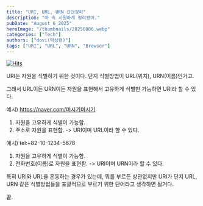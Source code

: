```yaml
---
title: "URI, URL, URN 간단정리"
description: "아 속 시원하게 정리됐어."
pubDate: "August 6 2025"
heroImage: "/thumbnails/20250806.webp"
categories: ["Tech"]
authors: ["dovi(박상현)"]
tags: ["URI", "URL", "URN", "Browser"]
---
```


[![Hits](https://hits.sh/hekirekiissen.github.io/blog/uri-url-urn-%EA%B0%84%EB%8B%A8%EC%A0%95%EB%A6%AC.svg?view=today-total)](https://hits.sh/hekirekiissen.github.io/blog/uri-url-urn-%EA%B0%84%EB%8B%A8%EC%A0%95%EB%A6%AC/)

URI는 자원을 식별하기 위한 것이다.
단지 식별방법이 URL(위치), URN(이름)인거고.

그래서 URL이든 URN이든 자원을 표현해서 고유하게 식별만 가능하면 URI라 할 수 있다.

예시) https://naver.com/머시기머시기

1. 자원을 고유하게 식별이 가능함.
2. 주소로 자원을 표현함.
   -> URI이며 URL이라 할 수 있다.

예시) tel:+82-10-1234-5678

1. 자원을 고유하게 식별이 가능함.
2. 전화번호(이름)로 자원을 표현함.
   -> URI이며 URN이라 할 수 있다.

특히 URI와 URL을 혼동하는 경우가 있는데,
뭐를 부르든 상관없지만 URI가 단지 URL, URN 같은 식별방법들을 포괄적으로 부르기 위한 단어라고 생각하면 될거다.

끝.
